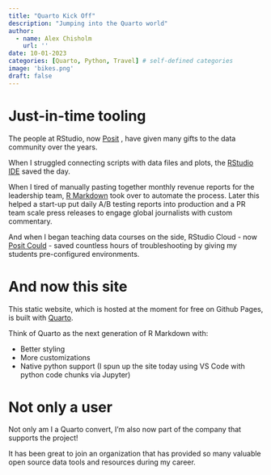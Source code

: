 ```yaml
---
title: "Quarto Kick Off"
description: "Jumping into the Quarto world"
author:
  - name: Alex Chisholm
    url: ''
date: 10-01-2023
categories: [Quarto, Python, Travel] # self-defined categories
image: 'bikes.png'
draft: false 
---
```


# Just-in-time tooling 

The people at RStudio, now [Posit](https://posit.co/)
, have given many gifts to the data community over the years.

When I struggled connecting scripts with data files and plots, the [RStudio IDE](https://posit.co/products/open-source/rstudio/) saved the day.

When I tired of manually pasting together monthly revenue reports for the leadership team, [R Markdown](https://rmarkdown.rstudio.com/) took over to automate the process. Later this helped a start-up put daily A/B testing reports into production and a PR team scale press releases to engage global journalists with custom commentary.

And when I began teaching data courses on the side, RStudio Cloud - now [Posit Could](https://posit.cloud/) - saved countless hours of troubleshooting by giving my students pre-configured environments.

# And now this site

This static website, which is hosted at the moment for free on Github Pages, is built with [Quarto](https://quarto.org/).

Think of Quarto as the next generation of R Markdown with:

- Better styling
- More customizations
- Native python support (I spun up the site today using VS Code with python code chunks via Jupyter)

# Not only a user

Not only am I a Quarto convert, I'm also now part of the company that supports the project! 

It has been great to join an organization that has provided so many valuable open source data tools and resources during my career.
